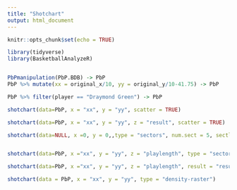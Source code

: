```yaml
---
title: "Shotchart"
output: html_document
---
```


```r
knitr::opts_chunk$set(echo = TRUE)
```

```r
library(tidyverse)
library(BasketballAnalyzeR)
```
```r

```

```r
PbPmanipulation(PbP.BDB) -> PbP
PbP %>% mutate(xx = original_x/10, yy = original_y/10-41.75) -> PbP

```

```r
PbP %>% filter(player == "Draymond Green") -> PbP
```

```r
shotchart(data=PbP, x = "xx", y = "yy", scatter = TRUE)
```
```r
shotchart(data=PbP, x = "xx", y = "yy", z = "result", scatter = TRUE)
```
```r
shotchart(data=NULL, x =0, y = 0,,type = "sectors", num.sect = 5, sectline.col = "black")
```
```r
```


```r
shotchart(data=PbP, x ="xx", y = "yy", z = "playlength", type = "sectors", num.sect = 5, sectline.col = "black", scatter = TRUE)
```


```r
shotchart(data=PbP, x ="xx", y = "yy", z = "playlength", result = "result", type = "sectors", num.sect = 5, sectline.col = "black", scatter = FALSE)
```

```r
shotchart(data = PbP, x = "xx", y = "yy", type = "density-raster")
```

